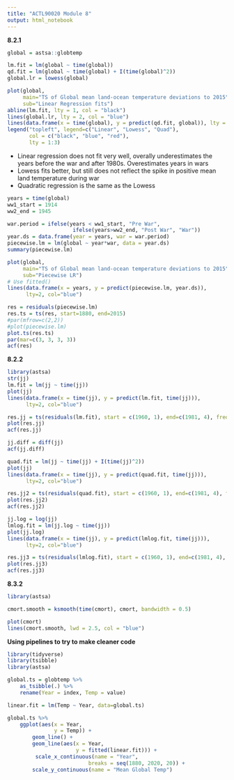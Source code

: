 ```yaml
---
title: "ACTL90020 Module 8"
output: html_notebook
---
```


**8.2.1**
```r
global = astsa::globtemp

lm.fit = lm(global ~ time(global))
qd.fit = lm(global ~ time(global) + I(time(global)^2))
global.lr = lowess(global)

plot(global,
     main="TS of Global mean land-ocean temperature deviations to 2015",
     sub="Linear Regression fits")
abline(lm.fit, lty = 1, col = "black")
lines(global.lr, lty = 2, col = "blue")
lines(data.frame(x = time(global), y = predict(qd.fit, global)), lty = 3, col="red")
legend("topleft", legend=c("Linear", "Lowess", "Quad"),
       col = c("black", "blue", "red"),
       lty = 1:3)

```
* Linear regression does not fit very well, overally underestimates the 
years before the war and after 1980s. Overestimates years in wars
* Lowess fits better, but still does not reflect the spike in positive
mean land temperature during war
* Quadratic regression is the same as the Lowess


```r
years = time(global)
ww1_start = 1914
ww2_end = 1945

war.period = ifelse(years < ww1_start, "Pre War", 
                     ifelse(years>ww2_end, "Post War", "War"))
year.ds = data.frame(year = years, war = war.period)
piecewise.lm = lm(global ~ year*war, data = year.ds)
summary(piecewise.lm)

plot(global,
     main="TS of Global mean land-ocean temperature deviations to 2015",
     sub="Piecewise LR")
# Use fitted()
lines(data.frame(x = years, y = predict(piecewise.lm, year.ds)), 
      lty=2, col="blue")

res = residuals(piecewise.lm)
res.ts = ts(res, start=1880, end=2015)
#par(mfrow=c(2,2))
#plot(piecewise.lm)
plot.ts(res.ts)
par(mar=c(3, 3, 3, 3))
acf(res)

```

**8.2.2**
```r
library(astsa)
str(jj)
lm.fit = lm(jj ~ time(jj))
plot(jj)
lines(data.frame(x = time(jj), y = predict(lm.fit, time(jj))), 
      lty=2, col="blue")

res.jj = ts(residuals(lm.fit), start = c(1960, 1), end=c(1981, 4), freq = 4)
plot(res.jj)
acf(res.jj)

```

```r

jj.diff = diff(jj)
acf(jj.diff)

```

```r

quad.fit = lm(jj ~ time(jj) + I(time(jj)^2))
plot(jj)
lines(data.frame(x = time(jj), y = predict(quad.fit, time(jj))), 
      lty=2, col="blue")

res.jj2 = ts(residuals(quad.fit), start = c(1960, 1), end=c(1981, 4), freq = 4)
plot(res.jj2)
acf(res.jj2)

```


```r

jj.log = log(jj)
lmlog.fit = lm(jj.log ~ time(jj))
plot(jj.log)
lines(data.frame(x = time(jj), y = predict(lmlog.fit, time(jj))), 
      lty=2, col="blue")

res.jj3 = ts(residuals(lmlog.fit), start = c(1960, 1), end=c(1981, 4), freq = 4)
plot(res.jj3)
acf(res.jj3)
```

**8.3.2**
```r
library(astsa)

cmort.smooth = ksmooth(time(cmort), cmort, bandwidth = 0.5)

plot(cmort)
lines(cmort.smooth, lwd = 2.5, col = "blue")

```

**Using pipelines to try to make cleaner code**
```r
library(tidyverse)
library(tsibble)
library(astsa)

global.ts = globtemp %>%
    as_tsibble(.) %>%
    rename(Year = index, Temp = value)

linear.fit = lm(Temp ~ Year, data=global.ts)

global.ts %>%
    ggplot(aes(x = Year,
               y = Temp)) +
        geom_line() + 
        geom_line(aes(x = Year,
                      y = fitted(linear.fit))) +
         scale_x_continuous(name = "Year",
                          breaks = seq(1880, 2020, 20)) + 
        scale_y_continuous(name = "Mean Global Temp")

    

```





